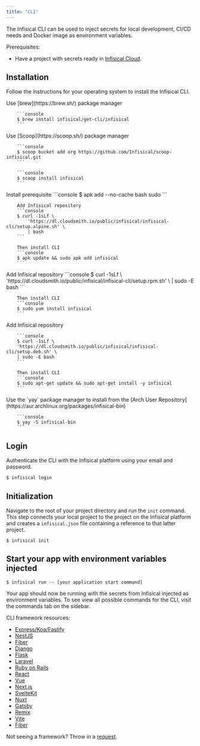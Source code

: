 ```yaml
---
title: "CLI"
---
```


The Infisical CLI can be used to inject secrets for local development, CI/CD needs and Docker image as environment variables.

Prerequisites: 

- Have a project with secrets ready in [Infisical Cloud](https://app.infisical.com).

## Installation

Follow the instructions for your operating system to install the Infisical CLI.

<Tabs>
   <Tab title="MacOS">
  	Use [brew](https://brew.sh/) package manager

    	```console
    	$ brew install infisical/get-cli/infisical
    	```
   </Tab>
   <Tab title="Windows">
      Use [Scoop](https://scoop.sh/) package manager

        ```console
        $ scoop bucket add org https://github.com/Infisical/scoop-infisical.git
        ```

        ```console
        $ scoop install infisical
        ```
   </Tab>
	 <Tab title="Alpine">
	 Install prerequisite
		```console
		$ apk add --no-cache bash sudo
		```

    	Add Infisical repository
    	```console
    	$ curl -1sLf \
    		'https://dl.cloudsmith.io/public/infisical/infisical-cli/setup.alpine.sh' \
    		| bash
    	```

    	Then install CLI
    	```console
    	$ apk update && sudo apk add infisical
    	```

   </Tab>
	 <Tab title="RedHat/CentOs/Amazon">
	 Add Infisical repository
		```console
		$ curl -1sLf \
		'https://dl.cloudsmith.io/public/infisical/infisical-cli/setup.rpm.sh' \
		| sudo -E bash
		```

    	Then install CLI
    	```console
    	$ sudo yum install infisical
    	```

   </Tab>
	 <Tab title="Debian/Ubuntu">
	 	Add Infisical repository 
			
		```console
		$ curl -1sLf \
		'https://dl.cloudsmith.io/public/infisical/infisical-cli/setup.deb.sh' \
		| sudo -E bash
		```

    	Then install CLI
    	```console
    	$ sudo apt-get update && sudo apt-get install -y infisical
    	```

   </Tab>
	<Tab title="Arch Linux">
		Use the `yay` package manager to install from the [Arch User Repository](https://aur.archlinux.org/packages/infisical-bin)
			
		```console
		$ yay -S infisical-bin
		```

   </Tab>
</Tabs>

## Login

Authenticate the CLI with the Infisical platform using your email and password.

```console
$ infisical login
```

## Initialization

Navigate to the root of your project directory and run the `init` command. This step connects your local project to the project on the Infisical platform and creates a `infisical.json` file containing a reference to that latter project.

```console
$ infisical init
```

## Start your app with environment variables injected

```console
$ infisical run -- [your application start command]
```

Your app should now be running with the secrets from Infisical injected as environment variables. To see view all possible commands for the CLI, visit the commands tab on the sidebar.

CLI framework resources:

- [Express/Koa/Fastify](/integrations/frameworks/express)
- [NestJS](/integrations/frameworks/nestjs)
- [Fiber](/integrations/frameworks/fiber)
- [Django](/integrations/frameworks/django)
- [Flask](/integrations/frameworks/flask)
- [Laravel](/integrations/frameworks/laravel)
- [Ruby on Rails](/integrations/frameworks/rails)
- [React](/integrations/frameworks/react)
- [Vue](/integrations/frameworks/vue)
- [Next.js](/integrations/frameworks/nextjs)
- [SvelteKit](/integrations/frameworks/sveltekit)
- [Nuxt](/integrations/frameworks/nuxt)
- [Gatsby](/integrations/frameworks/gatsby)
- [Remix](/integrations/frameworks/remix)
- [Vite](/integrations/frameworks/vite)
- [Fiber](/integrations/frameworks/fiber)

Not seeing a framework? Throw in a [request](https://github.com/Infisical/infisical/issues).